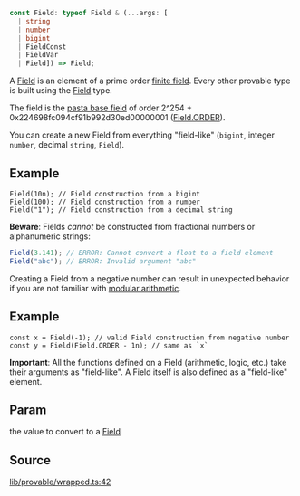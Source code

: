 ```ts
const Field: typeof Field & (...args: [
  | string
  | number
  | bigint
  | FieldConst
  | FieldVar
  | Field]) => Field;
```

A [Field](Field.mdx) is an element of a prime order [finite field](https://en.wikipedia.org/wiki/Finite_field).
Every other provable type is built using the [Field](Field.mdx) type.

The field is the [pasta base field](https://electriccoin.co/blog/the-pasta-curves-for-halo-2-and-beyond/) of order 2^254 + 0x224698fc094cf91b992d30ed00000001 ([Field.ORDER](../classes/Field.mdx#order)).

You can create a new Field from everything "field-like" (`bigint`, integer `number`, decimal `string`, `Field`).

## Example

```
Field(10n); // Field construction from a bigint
Field(100); // Field construction from a number
Field("1"); // Field construction from a decimal string
```

**Beware**: Fields _cannot_ be constructed from fractional numbers or alphanumeric strings:
```ts
Field(3.141); // ERROR: Cannot convert a float to a field element
Field("abc"); // ERROR: Invalid argument "abc"
```

Creating a Field from a negative number can result in unexpected behavior if you are not familiar with [modular arithmetic](https://en.wikipedia.org/wiki/Modular_arithmetic).

## Example

```
const x = Field(-1); // valid Field construction from negative number
const y = Field(Field.ORDER - 1n); // same as `x`
```

**Important**: All the functions defined on a Field (arithmetic, logic, etc.) take their arguments as "field-like".
A Field itself is also defined as a "field-like" element.

## Param

the value to convert to a [Field](Field.mdx)

## Source

[lib/provable/wrapped.ts:42](https://github.com/o1-labs/o1js/blob/6ebbc23710f6de023fea6d83dc93c5a914c571f2/src/lib/provable/wrapped.ts#L42)
